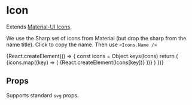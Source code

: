 
<Meta title="Components/Icons" component={Icons} />

# Icon

Extends [Material-UI Icons](https://material-ui.com/components/icons/).

<Canvas>
  <Story name="default">
    <Icons.Mood />
  </Story>
</Canvas>

We use the Sharp set of icons from Material (but drop the sharp from the name title).
Click to copy the name. Then use `<Icons.Name />`

<Canvas>
  <Story name="icons">
    {React.createElement(() => {
      const icons = Object.keys(Icons)
      return (
        <Flex flexWrap="wrap">
          {icons.map((key) => (
            <Copy m={1} key={key} title={key}>
              {React.createElement(Icons[key])}
            </Copy>
          ))}
        </Flex>
      )
    })}
  </Story>
</Canvas>

## Props

Supports standard `svg` props.

<ArgsTable of={IconsDocs} />
